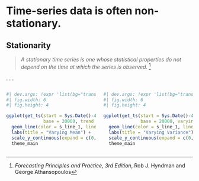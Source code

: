 
# Time-series data is often non-stationary. {background-image="images/bg-sidney-opera.jpeg"}

## Stationarity {background-image="images/bg-sidney-opera.jpeg"}

> *A stationary time series is one whose statistical properties do not depend on the time at which the series is observed.* [^1]

[^1]: *Forecasting Principles and Practice, 3rd Edition*, Rob J. Hyndman and George Athansopoulos

. . .

:::: {.columns}
::: {.column width="50%"}
```r
#| dev.args: !expr 'list(bg="transparent")'
#| fig.width: 6
#| fig.height: 4

ggplot(get_ts(start = Sys.Date()-45, end = Sys.Date() - 1,
              base = 20000, trend = 0.5), aes(x = date, y = value)) +
  geom_line(color = s_line_1, linewidth = 1.1) +
  labs(title = "Varying Mean") +
  scale_y_continuous(expand = c(0,0), limits = ~ c(0, max(.x) * 1.1), label = comma) +
  theme_main

```
:::
::: {.column width="50%"}
```r
#| dev.args: !expr 'list(bg="transparent")'
#| fig.width: 6
#| fig.height: 4

ggplot(get_ts(start = Sys.Date()-45, end = Sys.Date() - 1,
              base = 20000, varying_variance = TRUE), aes(x = date, y = value)) +
  geom_line(color = s_line_1, linewidth = 1.1) +
  labs(title = "Varying Variance") +
  scale_y_continuous(expand = c(0,0), limits = ~ c(0, max(.x) * 1.1), label = comma) +
  theme_main


```
:::
::::
